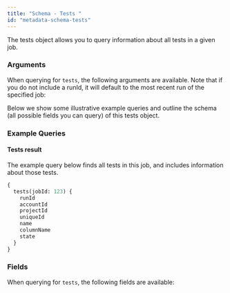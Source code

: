 ```yaml
---
title: "Schema - Tests "
id: "metadata-schema-tests"
---
```



The tests object allows you to query information about all tests in a given job.


### Arguments

When querying for `tests`, the following arguments are available. Note that if you do not include a runId, it will default to the most recent run of the specified job:

<ArgsTable queryName="tests" />

Below we show some illustrative example queries and outline the schema (all possible fields you can query) of this tests object.

### Example Queries
#### Tests result

The example query below finds all tests in this job, and includes information about those tests.

```graphql
{
  tests(jobId: 123) {
    runId
    accountId
    projectId
    uniqueId
    name
    columnName
    state
  }
}
```

### Fields
When querying for `tests`, the following fields are available:

<SchemaTable nodeName="TestNode" />
